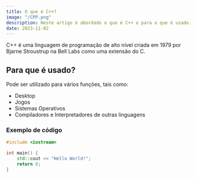 ```yaml
---
title: O que é C++?
image: "/CPP.png"
description: Neste artigo é abordado o que é C++ e para o que é usado.
date: 2023-11-02
---
```


C++ é uma linguagem de programação de alto nível criada em 1979 por Bjarne Stroustrup na Bell Labs como uma extensão do C.

## Para que é usado?

Pode ser utilizado para vários funções, tais como:

- Desktop
- Jogos
- Sistemas Operativos
- Compiladores e Interpretadores de outras linguagens

### Exemplo de código

```cpp showLineNumbers
#include <iostream>

int main() {
    std::cout << "Hello World!";
    return 0;
}
```
